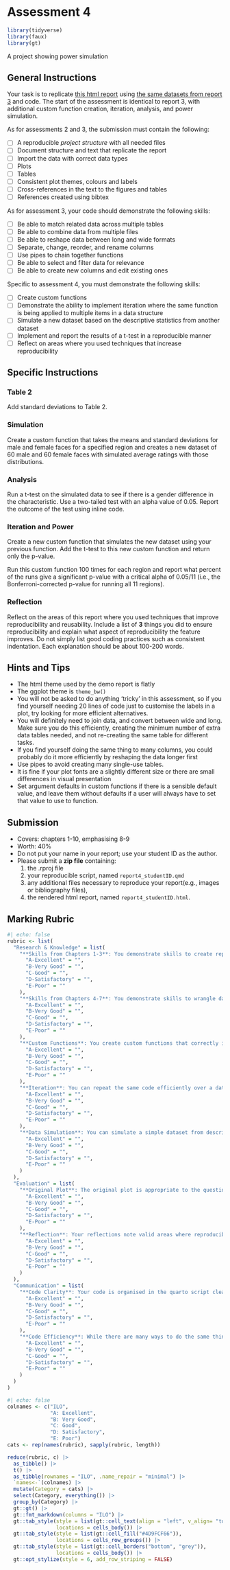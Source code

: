 # Assessment 4

```r
library(tidyverse)
library(faux)
library(gt)
```

A project showing power simulation

## General Instructions

Your task is to replicate [this html report](demos/report4_demo.html) using [the same datasets from report 3](demos/report3_data.zip) and code. The start of the assessment is identical to report 3, with additional custom function creation, iteration, analysis, and power simulation. 

As for assessments 2 and 3, the submission must contain the following:

* [ ] A reproducible *project structure* with all needed files 
* [ ] Document structure and text that replicate the report 
* [ ] Import the data with correct data types 
* [ ] Plots 
* [ ] Tables  
* [ ] Consistent plot themes, colours and labels 
* [ ] Cross-references in the text to the figures and tables 
* [ ] References created using bibtex 

As for assessment 3, your code should demonstrate the following skills:

* [ ] Be able to match related data across multiple tables 
* [ ] Be able to combine data from multiple files 
* [ ] Be able to reshape data between long and wide formats 
* [ ] Separate, change, reorder, and rename columns 
* [ ] Use pipes to chain together functions 
* [ ] Be able to select and filter data for relevance 
* [ ] Be able to create new columns and edit existing ones 

Specific to assessment 4, you must demonstrate the following skills:

* [ ] Create custom functions 
* [ ] Demonstrate the ability to implement iteration where the same function is being applied to multiple items in a data structure 
* [ ] Simulate a new dataset based on the descriptive statistics from another dataset 
* [ ] Implement and report the results of a t-test in a reproducible manner 
* [ ] Reflect on areas where you used techniques that increase reproducibility 

## Specific Instructions

### Table 2

Add standard deviations to Table 2.

### Simulation

Create a custom function that takes the means and standard deviations for male and female faces for a specified region and creates a new dataset of 60 male and 60 female faces with simulated average ratings with those distributions.


### Analysis

Run a t-test on the simulated data to see if there is a gender difference in the characteristic. Use a two-tailed test with an alpha value of 0.05. Report the outcome of the test using inline code.


### Iteration and Power

Create a new custom function that simulates the new dataset using your previous function. Add the t-test to this new custom function and return only the p-value.

Run this custom function 100 times for each region and report what percent of the runs give a significant p-value with a critical alpha of 0.05/11 (i.e., the Bonferroni-corrected p-value for running all 11 regions). 

### Reflection 

Reflect on the areas of this report where you used techniques that improve reproducibility and reusability. Include a list of **3** things you did to ensure reproducibility and explain what aspect of reproducibility the feature improves. Do not simply list good coding practices such as consistent indentation. Each explanation should be about 100-200 words. 

## Hints and Tips

* The html theme used by the demo report is flatly
* The ggplot theme is `theme_bw()`
* You will not be asked to do anything 'tricky' in this assessment, so if you find yourself needing 20 lines of code just to customise the labels in a plot, try looking for more efficient alternatives.
* You will definitely need to join data, and convert between wide and long. Make sure you do this efficiently, creating the minimum number of extra data tables needed, and not re-creating the same table for different tasks.
* If you find yourself doing the same thing to many columns, you could probably do it more efficiently by reshaping the data longer first
* Use pipes to avoid creating many single-use tables.
* It is fine if your plot fonts are a slightly different size or there are small differences in visual presentation
* Set argument defaults in custom functions if there is a sensible default value, and leave them without defaults if a user will always have to set that value to use to function.


## Submission

* Covers: chapters 1-10, emphasising 8-9
* Worth: 40%
* Do not put your name in your report; use your student ID as the author.
* Please submit a **zip file** containing: 
  1. the .rproj file
  2. your reproducible script, named `report4_studentID.qmd`
  3. any additional files necessary to reproduce your report(e.g., images or bibliography files),
  4. the rendered html report, named `report4_studentID.html`.

## Marking Rubric


```r
#| echo: false
rubric <- list(
  "Research & Knowledge" = list(
    "**Skills from Chapters 1-3**: You demonstrate skills to create reproducible reports and visualise data" = list(
      "A-Excellent" = "",
      "B-Very Good" = "",
      "C-Good" = "",
      "D-Satisfactory" = "",
      "E-Poor" = ""
    ),
    "**Skills from Chapters 4-7**: You demonstrate skills to wrangle data" = list(
      "A-Excellent" = "",
      "B-Very Good" = "",
      "C-Good" = "",
      "D-Satisfactory" = "",
      "E-Poor" = ""
    ),
    "**Custom Functions**: You create custom functions that correctly implement similar code with small differences." = list(
      "A-Excellent" = "",
      "B-Very Good" = "",
      "C-Good" = "",
      "D-Satisfactory" = "",
      "E-Poor" = ""
    ),
    "**Iteration**: You can repeat the same code efficiently over a data structure" = list(
      "A-Excellent" = "",
      "B-Very Good" = "",
      "C-Good" = "",
      "D-Satisfactory" = "",
      "E-Poor" = ""
    ),
    "**Data Simulation**: You can simulate a simple dataset from descriptive statistics" = list(
      "A-Excellent" = "",
      "B-Very Good" = "",
      "C-Good" = "",
      "D-Satisfactory" = "",
      "E-Poor" = ""
    )
  ),
  "Evaluation" = list(
    "**Original Plot**: The original plot is appropriate to the question asked" = list(
      "A-Excellent" = "",
      "B-Very Good" = "",
      "C-Good" = "",
      "D-Satisfactory" = "",
      "E-Poor" = ""
    ),
    "**Reflection**: Your reflections note valid areas where reproducibility is important, and correctly identify and explain techniques you used to ensure reproduciblity" = list(
      "A-Excellent" = "",
      "B-Very Good" = "",
      "C-Good" = "",
      "D-Satisfactory" = "",
      "E-Poor" = ""
    )
  ),
  "Communication" = list(
    "**Code Clarity**: Your code is organised in the quarto script cleanly and clearly, using separate code chunks to intersperse text and relevant code. Your code chunks contain comments that clarify the purpose of the code, but not overly-explaining each step. The names you use for objects are clear, consistent, and concise." = list(
      "A-Excellent" = "",
      "B-Very Good" = "",
      "C-Good" = "",
      "D-Satisfactory" = "",
      "E-Poor" = ""
    ),
    "**Code Efficiency**: While there are many ways to do the same things in R, some ways are more efficient than others. These avoid unnecessary code (e.g., do not load packages you do not use) and redundancy (e.g., do not load or process the data the same way in several places)." = list(
      "A-Excellent" = "",
      "B-Very Good" = "",
      "C-Good" = "",
      "D-Satisfactory" = "",
      "E-Poor" = ""
    )
  )
)
```

```r
#| echo: false
colnames <- c("ILO", 
              "A: Excellent", 
              "B: Very Good", 
              "C: Good", 
              "D: Satisfactory", 
              "E: Poor")
cats <- rep(names(rubric), sapply(rubric, length))

reduce(rubric, c) |>
  as_tibble() |>
  t() |>
  as_tibble(rownames = "ILO", .name_repair = "minimal") |>
  `names<-`(colnames) |>
  mutate(Category = cats) |>
  select(Category, everything()) |>
  group_by(Category) |>
  gt::gt() |>
  gt::fmt_markdown(columns = "ILO") |>
  gt::tab_style(style = list(gt::cell_text(align = "left", v_align= "top")),
                locations = cells_body()) |>
  gt::tab_style(style = list(gt::cell_fill("#4D9FCF66")),
                locations = cells_row_groups()) |>
  gt::tab_style(style = list(gt::cell_borders("bottom", "grey")),
                locations = cells_body()) |>
  gt::opt_stylize(style = 6, add_row_striping = FALSE)

```


